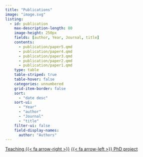 ```yaml
---
title: "Publications"
image: "image.svg"
listing: 
  - id: publication
    max-description-length: 80
    image-height: 250px
    fields: [author, Year, Journal, title]
    contents: 
      - publication/paper5.qmd
      - publication/paper4.qmd
      - publication/paper3.qmd
      - publication/paper2.qmd
      - publication/paper1.qmd
    type: table
    table-striped: true
    table-hover: false
    categories: unnumbered
    grid-item-border: false
    sort:
      - "date desc"
    sort-ui: 
      - "Year"
      - "author"
      - "Journal"
      - "title"
    filter-ui: false
    field-display-names:
      author: "Authors" 
---
```



::: {#publication}
:::


[Teaching {{< fa arrow-right >}}](../Teaching){.ChangePageRight}
[{{< fa arrow-left >}} PhD project](../PhD){.ChangePageLeft}

